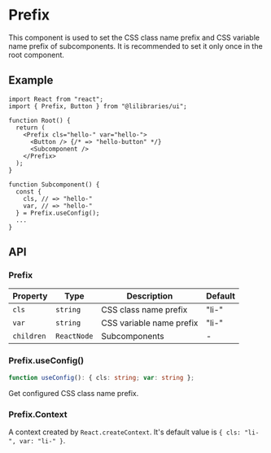 
<Meta title="Configs/Prefix" />

# Prefix

This component is used to set the CSS class name prefix and CSS variable name prefix of subcomponents. It is recommended to set it only once in the root component.

## Example

```tsx
import React from "react";
import { Prefix, Button } from "@lilibraries/ui";

function Root() {
  return (
    <Prefix cls="hello-" var="hello-">
      <Button /> {/* => "hello-button" */}
      <Subcomponent />
    </Prefix>
  );
}

function Subcomponent() {
  const {
    cls, // => "hello-"
    var, // => "hello-"
  } = Prefix.useConfig();
  ...
}
```

## API

### Prefix

| Property   | Type        | Description              | Default |
| ---------- | ----------- | ------------------------ | ------- |
| `cls`      | `string`    | CSS class name prefix    | "li-"   |
| `var`      | `string`    | CSS variable name prefix | "li-"   |
| `children` | `ReactNode` | Subcomponents            | -       |

### Prefix.useConfig()

```ts
function useConfig(): { cls: string; var: string };
```

Get configured CSS class name prefix.

### Prefix.Context

A context created by `React.createContext`. It's default value is `{ cls: "li-", var: "li-" }`.
